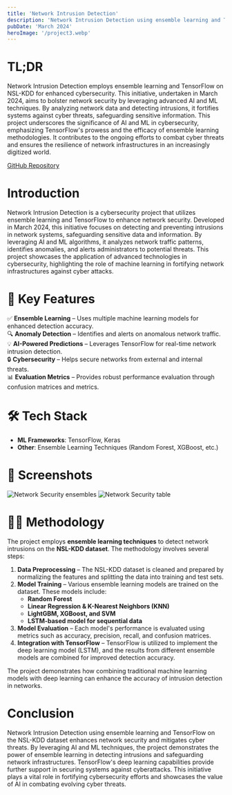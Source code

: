 ```yaml
---
title: 'Network Intrusion Detection'
description: 'Network Intrusion Detection using ensemble learning and TensorFlow on NSL-KDD'
pubDate: 'March 2024'
heroImage: '/project3.webp'
---
```



# TL;DR

Network Intrusion Detection employs ensemble learning and TensorFlow on NSL-KDD for enhanced cybersecurity. This initiative, undertaken in March 2024, aims to bolster network security by leveraging advanced AI and ML techniques. By analyzing network data and detecting intrusions, it fortifies systems against cyber threats, safeguarding sensitive information. This project underscores the significance of AI and ML in cybersecurity, emphasizing TensorFlow's prowess and the efficacy of ensemble learning methodologies. It contributes to the ongoing efforts to combat cyber threats and ensures the resilience of network infrastructures in an increasingly digitized world.

[GitHub Repository](https://github.com/Tr1ck-5t3r/Network-Intrusion-Detection)

# Introduction
Network Intrusion Detection is a cybersecurity project that utilizes ensemble learning and TensorFlow to enhance network security. Developed in March 2024, this initiative focuses on detecting and preventing intrusions in network systems, safeguarding sensitive data and information. By leveraging AI and ML algorithms, it analyzes network traffic patterns, identifies anomalies, and alerts administrators to potential threats. This project showcases the application of advanced technologies in cybersecurity, highlighting the role of machine learning in fortifying network infrastructures against cyber attacks.


# 🚀 Key Features  

✅ **Ensemble Learning** – Uses multiple machine learning models for enhanced detection accuracy.  
🔍 **Anomaly Detection** – Identifies and alerts on anomalous network traffic.  
💡 **AI-Powered Predictions** – Leverages TensorFlow for real-time network intrusion detection.  
🔒 **Cybersecurity** – Helps secure networks from external and internal threats.  
📊 **Evaluation Metrics** – Provides robust performance evaluation through confusion matrices and metrics.

# 🛠️ Tech Stack  

- **ML Frameworks**: TensorFlow, Keras  
- **Other**: Ensemble Learning Techniques (Random Forest, XGBoost, etc.)  

# 📸 Screenshots  
![Network Security ensembles ](/project-3/nsl-1.webp)
![Network Security table](/project-3/nsl-2.webp)

# 🧑‍🔬 Methodology

The project employs **ensemble learning techniques** to detect network intrusions on the **NSL-KDD dataset**. The methodology involves several steps:

1. **Data Preprocessing** – The NSL-KDD dataset is cleaned and prepared by normalizing the features and splitting the data into training and test sets.
2. **Model Training** – Various ensemble learning models are trained on the dataset. These models include:
    - **Random Forest**
    - **Linear Regression & K-Nearest Neighbors (KNN)**
    - **LightGBM, XGBoost, and SVM**
    - **LSTM-based model for sequential data**
3. **Model Evaluation** – Each model's performance is evaluated using metrics such as accuracy, precision, recall, and confusion matrices.
4. **Integration with TensorFlow** – TensorFlow is utilized to implement the deep learning model (LSTM), and the results from different ensemble models are combined for improved detection accuracy.

The project demonstrates how combining traditional machine learning models with deep learning can enhance the accuracy of intrusion detection in networks.

# Conclusion

Network Intrusion Detection using ensemble learning and TensorFlow on the NSL-KDD dataset enhances network security and mitigates cyber threats. By leveraging AI and ML techniques, the project demonstrates the power of ensemble learning in detecting intrusions and safeguarding network infrastructures. TensorFlow's deep learning capabilities provide further support in securing systems against cyberattacks. This initiative plays a vital role in fortifying cybersecurity efforts and showcases the value of AI in combating evolving cyber threats.
